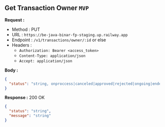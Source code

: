 
## Get Transaction Owner `MVP`

**Request :**

- Method : <Badge method="PUT">PUT</Badge>
- URL : `https://be-java-binar-fp-staging.up.railway.app`
- Endpoint : `/v1/transactions/owner/:id` or else
- Headers :
  - `Authorization: Bearer <access_token>`
  - `Content-Type: application/json`
  - `Accept: application/json`

**Body :**

```json
{
  "status": "string, onproccess|canceled|approved|rejected|ongoing|ended"
}
```

**Response :** <Badge outline variant="success">200 OK</Badge>

```json
{
  "status": "string",
  "message": "string"
}
```
